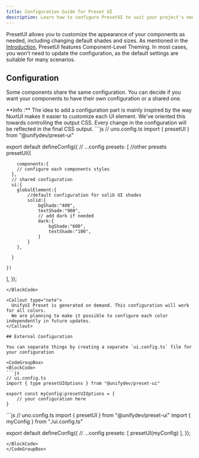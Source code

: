 ```yaml
---
title: Configuration Guide for Preset UI
description: Learn how to configure PresetUI to suit your project's needs.
---
```



PresetUI allows you to customize the appearance of your components as needed, including changing default shades and sizes. As mentioned in the [Introduction](/preset/introduction), PresetUI features Component-Level Theming.
In most cases, you won't need to update the configuration, as the default settings are suitable for many scenarios.



## Configuration

Some components share the same configuration. You can decide if you want your components to have their own configuration or a shared one.

<Callout type="note">
  **Info :**
  The idea to add a configuration part is mainly inspired by the way NuxtUI makes it easier to customize each UI element. We've oriented this towards controlling the output CSS. Every change in the configuration will be reflected in the final CSS output.
</Callout>

<BlockCode>
```js
// uno.config.ts
import { presetUI } from "@unifydev/preset-ui"

export default defineConfig({
  // ...config
  presets: [
    //other presets
    presetUI({
      
	    components:{
        // configure each components styles
      },
      // shared configuration
      ui:{
        globalElement:{
            //default configuration for solib UI shades
            solid:{
                bgShade:"400",
                textShade:"900",
                // add dark if needed
                dark:{
                    bgShade:"600",
                    textShade:"100",
                }
            }
        },

      }

    })
  ],
});
```
</BlockCode>

<Callout type="note">
  UnifyUI Preset is generated on demand. This configuration will work for all colors. 
  We are planning to make it possible to configure each color independently in future updates.
</Callout>

## External Configuration

You can separate things by creating a separate `ui.config.ts` file for your configuration

<CodeGroupBox>
<BlockCode>
```js
// ui.config.ts
import { type presetUIOptions } from "@unifydev/preset-ui"

export const myConfig:presetUIOptions = {
    // your configuration here
}

```
</BlockCode>
<BlockCode>
```js
// uno.config.ts
import { presetUI } from "@unifydev/preset-ui"
import { myConfig } from "./ui.config.ts"

export default defineConfig({
  // ...config
  presets: [
    presetUI(myConfig)
  ],
});
```
</BlockCode>
</CodeGroupBox>


